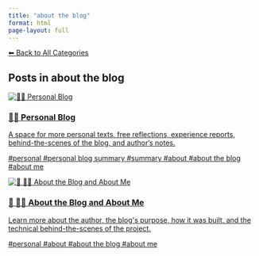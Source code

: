 ```yaml
---
title: "about the blog"
format: html
page-layout: full
---
```


[⬅ Back to All Categories](../categories.qmd)

## Posts in **about the blog**

::: {.cards-grid}
<div class="card">
<a class="card-link" href="/posts/personal/index.html">
<div class="card-image"><img src="/images/banner.png" alt="🧑‍🏫 Personal Blog"></div>
<div class="card-content">
<h3 class="card-title">🧑‍🏫 Personal Blog</h3>
<p class="card-desc">A space for more personal texts, free reflections, experience reports, behind-the-scenes of the blog, and author’s notes.</p>
<div class="chips"><span class="chip">#personal</span> <span class="chip">#personal blog summary</span> <span class="chip">#summary</span> <span class="chip">#about</span> <span class="chip">#about the blog</span> <span class="chip">#about me</span></div>
</div>
</a>
</div>
<div class="card">
<a class="card-link" href="/posts/personal/about-the-blog.html">
<div class="card-image"><img src="/images/banner.png" alt="📘 🧑‍💻 About the Blog and About Me"></div>
<div class="card-content">
<h3 class="card-title">📘 🧑‍💻 About the Blog and About Me</h3>
<p class="card-desc">Learn more about the author, the blog&#x27;s purpose, how it was built, and the technical behind-the-scenes of the project.</p>
<div class="chips"><span class="chip">#personal</span> <span class="chip">#about</span> <span class="chip">#about the blog</span> <span class="chip">#about me</span></div>
</div>
</a>
</div>
:::
